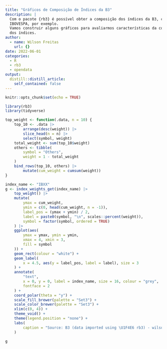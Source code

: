 ```yaml
---
title: "Gráficos de Composição de Índices da B3"
description: |
  Com o pacote {rb3} é possível obter a composição dos índices da B3, como o
  IBOVESPA, por exemplo.
  Vamos construir alguns gráficos para avaliarmos características da composição
  dos índices.
author:
  - name: Wilson Freitas
    url: {}
date: 2022-06-01
categories:
  - R
  - rb3
  - opendata
output:
  distill::distill_article:
    self_contained: false
---
```



```r
knitr::opts_chunk$set(echo = TRUE)
```

```r

library(rb3)
library(tidyverse)

top_weight <- function(.data, n = 10) {
    top_10 <- .data |>
        arrange(desc(weight)) |>
        slice_head(n = n) |>
        select(symbol, weight)
    total_weight <- sum(top_10$weight)
    others <- tibble(
        symbol = "Others",
        weight = 1 - total_weight
    )
    bind_rows(top_10, others) |>
        mutate(cum_weight = cumsum(weight))
}

index_name <- "IBXX"
g <- index_weights_get(index_name) |>
    top_weight() |>
    mutate(
        ymax = cum_weight,
        ymin = c(0, head(cum_weight, n = -1)),
        label_pos = (ymax + ymin) / 2,
        label = paste0(symbol, "\n", scales::percent(weight)),
        symbol = factor(symbol, ordered = TRUE)
    ) |>
    ggplot(aes(
        ymax = ymax, ymin = ymin,
        xmax = 4, xmin = 3,
        fill = symbol
    )) +
    geom_rect(colour = "white") +
    geom_label(
        x = 4.5, aes(y = label_pos, label = label), size = 3
    ) +
    annotate(
        "text",
        x = 0, y = 0, label = index_name, size = 16, colour = "grey",
        fontface = 2
    ) +
    coord_polar(theta = "y") +
    scale_fill_brewer(palette = "Set3") +
    scale_color_brewer(palette = "Set3") +
    xlim(c(0, 4)) +
    theme_void() +
    theme(legend.position = "none") +
    labs(
        caption = "Source: B3 (data imported using \U1F4E6 rb3) - wilsonfreitas"
    )

g
```